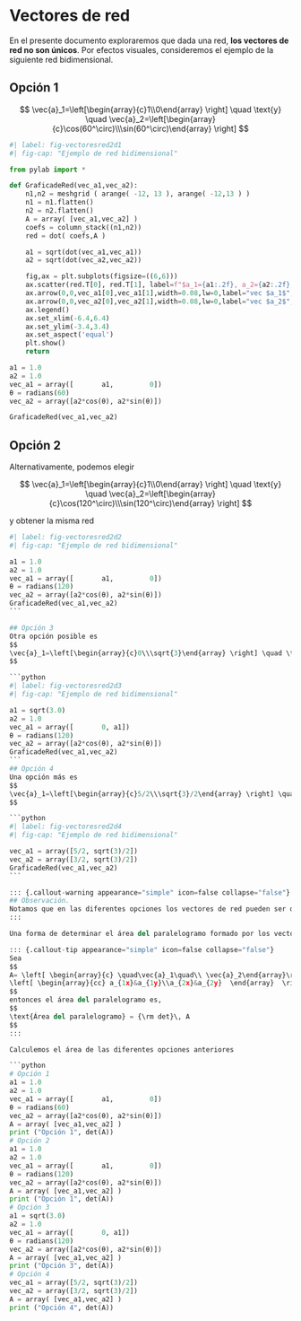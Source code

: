 # Vectores de red

:::{.justify}
En el presente documento exploraremos que dada una red, **los vectores de red no son únicos**. Por efectos visuales, consideremos el ejemplo de la siguiente red bidimensional.
:::

## Opción 1
$$
\vec{a}_1=\left[\begin{array}{c}1\\0\end{array} \right] \quad \text{y} \quad \vec{a}_2=\left[\begin{array}{c}\cos(60^\circ)\\\sin(60^\circ)\end{array} \right]
$$


```python
#| label: fig-vectoresred2d1
#| fig-cap: "Ejemplo de red bidimensional"

from pylab import *

def GraficadeRed(vec_a1,vec_a2):
    n1,n2 = meshgrid ( arange( -12, 13 ), arange( -12,13 ) )
    n1 = n1.flatten()
    n2 = n2.flatten()
    A = array( [vec_a1,vec_a2] )
    coefs = column_stack((n1,n2))
    red = dot( coefs,A )

    a1 = sqrt(dot(vec_a1,vec_a1))
    a2 = sqrt(dot(vec_a2,vec_a2))

    fig,ax = plt.subplots(figsize=((6,6)))
    ax.scatter(red.T[0], red.T[1], label=f"$a_1={a1:.2f}, a_2={a2:.2f}, θ={rad2deg(θ):.1f}$")
    ax.arrow(0,0,vec_a1[0],vec_a1[1],width=0.08,lw=0,label="vec $a_1$",color="red",length_includes_head=True)
    ax.arrow(0,0,vec_a2[0],vec_a2[1],width=0.08,lw=0,label="vec $a_2$",color="blue",length_includes_head=True)
    ax.legend()
    ax.set_xlim(-6.4,6.4)
    ax.set_ylim(-3.4,3.4)
    ax.set_aspect('equal')
    plt.show()
    return 

a1 = 1.0
a2 = 1.0
vec_a1 = array([       a1,         0])
θ = radians(60)
vec_a2 = array([a2*cos(θ), a2*sin(θ)])

GraficadeRed(vec_a1,vec_a2)

```

## Opción 2
Alternativamente, podemos elegir 

$$
\vec{a}_1=\left[\begin{array}{c}1\\0\end{array} \right] \quad \text{y} \quad \vec{a}_2=\left[\begin{array}{c}\cos(120^\circ)\\\sin(120^\circ)\end{array} \right]
$$

y obtener la misma red 

```python
#| label: fig-vectoresred2d2
#| fig-cap: "Ejemplo de red bidimensional"

a1 = 1.0
a2 = 1.0
vec_a1 = array([       a1,         0])
θ = radians(120)
vec_a2 = array([a2*cos(θ), a2*sin(θ)])
GraficadeRed(vec_a1,vec_a2)
``` 

## Opción 3
Otra opción posible es
$$
\vec{a}_1=\left[\begin{array}{c}0\\\sqrt{3}\end{array} \right] \quad \text{y} \quad \vec{a}_2=\left[\begin{array}{c}\cos(120^\circ)\\\sin(120^\circ)\end{array} \right]
$$

```python
#| label: fig-vectoresred2d3
#| fig-cap: "Ejemplo de red bidimensional"

a1 = sqrt(3.0)
a2 = 1.0
vec_a1 = array([       0, a1])
θ = radians(120)
vec_a2 = array([a2*cos(θ), a2*sin(θ)])
GraficadeRed(vec_a1,vec_a2)
``` 
## Opción 4
Una opción más es
$$
\vec{a}_1=\left[\begin{array}{c}5/2\\\sqrt{3}/2\end{array} \right] \quad \text{y} \quad \vec{a}_2=\left[\begin{array}{c}3/2\\\sqrt{3}/2\end{array} \right]
$$

```python
#| label: fig-vectoresred2d4
#| fig-cap: "Ejemplo de red bidimensional"

vec_a1 = array([5/2, sqrt(3)/2])
vec_a2 = array([3/2, sqrt(3)/2])
GraficadeRed(vec_a1,vec_a2)
``` 

::: {.callout-warning appearance="simple" icon=false collapse="false"}
## Observación.
Notamos que en las diferentes opciones los vectores de red pueden ser de tamaños diferentes. Ahora nos preguntamos, ¿qué pasa con el área del paralelogramo formado por los vectores de la red? ¿es diferente?
:::

Una forma de determinar el área del paralelogramo formado por los vectores de la red es utilizando el determinante de la matriz $A$ couyos reglones son los vectores de la red.

::: {.callout-tip appearance="simple" icon=false collapse="false"}
Sea 
$$
A= \left[ \begin{array}{c} \quad\vec{a}_1\quad\\ \vec{a}_2\end{array}\right] =
\left[ \begin{array}{cc} a_{1x}&a_{1y}\\a_{2x}&a_{2y}  \end{array}  \right]
$$
entonces el área del paralelogramo es,
$$
\text{Área del paralelogramo} = {\rm det}\, A 
$$
:::

Calculemos el área de las diferentes opciones anteriores

```python
# Opción 1
a1 = 1.0
a2 = 1.0
vec_a1 = array([       a1,         0])
θ = radians(60)
vec_a2 = array([a2*cos(θ), a2*sin(θ)])
A = array( [vec_a1,vec_a2] )
print ("Opción 1", det(A))
# Opción 2
a1 = 1.0
a2 = 1.0
vec_a1 = array([       a1,         0])
θ = radians(120)
vec_a2 = array([a2*cos(θ), a2*sin(θ)])
A = array( [vec_a1,vec_a2] )
print ("Opción 1", det(A))
# Opción 3
a1 = sqrt(3.0)
a2 = 1.0
vec_a1 = array([       0, a1])
θ = radians(120)
vec_a2 = array([a2*cos(θ), a2*sin(θ)])
A = array( [vec_a1,vec_a2] )
print ("Opción 3", det(A))
# Opción 4
vec_a1 = array([5/2, sqrt(3)/2])
vec_a2 = array([3/2, sqrt(3)/2])
A = array( [vec_a1,vec_a2] )
print ("Opción 4", det(A))
```